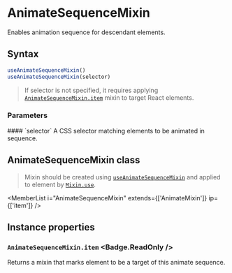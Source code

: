 <Module name="brew-js-react" />

# AnimateSequenceMixin

Enables animation sequence for descendant elements.

## Syntax

```javascript
useAnimateSequenceMixin()
useAnimateSequenceMixin(selector)
```

> If selector is not specified, it requires applying [`AnimateSequenceMixin.item`](:) mixin to target React elements.

### Parameters

<dl>
    #### `selector` <Badge.Optional />
    A CSS selector matching elements to be animated in sequence.

</dl>


## AnimateSequenceMixin class

> Mixin should be created using [`useAnimateSequenceMixin`](:) and applied to element by [`Mixin.use`](:).

<MemberList
    i="AnimateSequenceMixin"
    extends={['AnimateMixin']}
    ip={['item']}
/>

## Instance properties

### `AnimateSequenceMixin.item` <Badge.ReadOnly />

Returns a mixin that marks element to be a target of this animate sequence.
